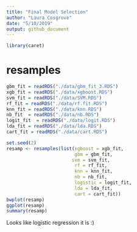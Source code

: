 ```yaml
---
title: "Final Model Selection"
author: "Laura Cosgrove"
date: "5/10/2019"
output: github_document
---
```


```r
library(caret)
```


# resamples

```r

gbm_fit = readRDS("./data/gbm_fit_3.RDS")
xgb_fit = readRDS("./data/xgboost.RDS")
svm_fit = readRDS("./data/SVM.RDS")
rf_fit = readRDS("./data/rf.fit.RDS")
knn_fit = readRDS("./data/knn.RDS")
nb_fit  = readRDS("./data/nb.RDS")
logit_fit  = readRDS("./data/logit.RDS")
lda_fit = readRDS("./data/lda.RDS")
cart_fit = readRDS("./data/cart.RDS")

set.seed(2)
resamp <- resamples(list(xgboost = xgb_fit,
                         gbm = gbm_fit,
                        svm = svm_fit,
                         rf = rf_fit,
                         knn = knn_fit,
                         nb = nb_fit,
                         logistic = logit_fit,
                         lda = lda_fit, 
                         cart = cart_fit))
bwplot(resamp)
ggplot(resamp)
summary(resamp)

```


Looks like logistic regression it is :) 